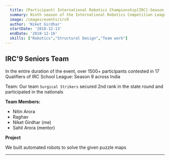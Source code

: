```yaml
---
  title: (Participant) International Robotics Championship[IRC]-Season 9
  summary: Ninth season of the International Robotics Competition League, organized by Avishkaar
  image: /images/events/irc9
  author: 'Niket Girdhar'
  startDate: '2018-12-13'
  endDate: '2018-12-16'
  skills: ["Robotics","Structural Design","Team work"]
---
```


## IRC'9 Seniors Team

In the entire duration of the event, over 1500+ participants contested in 17 Qualifiers of IRC School League: Season 9 across India

Team: Our team `Surgical Strikers` secured 2nd rank in the state round and participated in the nationals

**Team Members:**
- Nitin Arora
- Raghav
- Niket Girdhar (me)
- Sahil Arora (mentor)

**Project**

We built automated robots to solve the given puzzle maps

---